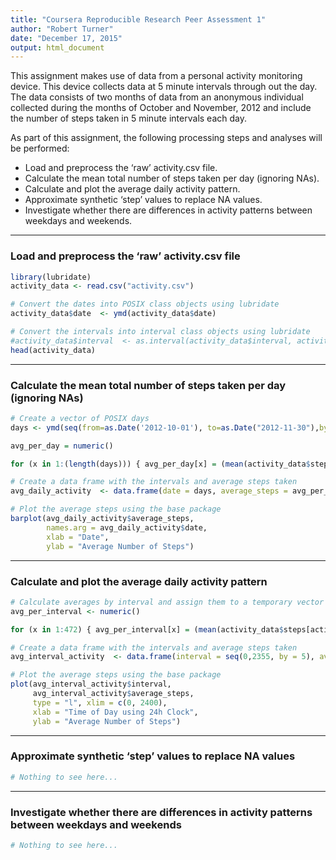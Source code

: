```yaml
---
title: "Coursera Reproducible Research Peer Assessment 1"
author: "Robert Turner"
date: "December 17, 2015"
output: html_document
---
```


This assignment makes use of data from a personal activity monitoring device. This device collects data at 5 minute intervals through out the day. The data consists of two months of data from an anonymous individual collected during the months of October and November, 2012 and include the number of steps taken in 5 minute intervals each day.

As part of this assignment, the following processing steps and analyses will be performed:

* Load and preprocess the 'raw' activity.csv file. 
* Calculate the mean total number of steps taken per day (ignoring NAs). 
* Calculate and plot the average daily activity pattern. 
* Approximate synthetic 'step' values to replace NA values. 
* Investigate whether there are differences in activity patterns between weekdays and weekends.  

***
### Load and preprocess the 'raw' activity.csv file
```r
library(lubridate)
activity_data <- read.csv("activity.csv")

# Convert the dates into POSIX class objects using lubridate
activity_data$date  <- ymd(activity_data$date)

# Convert the intervals into interval class objects using lubridate
#activity_data$interval  <- as.interval(activity_data$interval, activity_data$date)
head(activity_data)
```

***
### Calculate the mean total number of steps taken per day (ignoring NAs)
```r
# Create a vector of POSIX days
days <- ymd(seq(from=as.Date('2012-10-01'), to=as.Date("2012-11-30"),by='days' ))

avg_per_day = numeric()

for (x in 1:(length(days))) { avg_per_day[x] = (mean(activity_data$steps[activity_data$date == days[x]], rm.na = T)) }

# Create a data frame with the intervals and average steps taken
avg_daily_activity  <- data.frame(date = days, average_steps = avg_per_day)

# Plot the average steps using the base package
barplot(avg_daily_activity$average_steps,
        names.arg = avg_daily_activity$date,
        xlab = "Date",
        ylab = "Average Number of Steps")
```

***
### Calculate and plot the average daily activity pattern
```r
# Calculate averages by interval and assign them to a temporary vector
avg_per_interval <- numeric()

for (x in 1:472) { avg_per_interval[x] = (mean(activity_data$steps[activity_data$interval == ((x-1)*5)], na.rm = T)) }

# Create a data frame with the intervals and average steps taken
avg_interval_activity  <- data.frame(interval = seq(0,2355, by = 5), average_steps = avg_per_interval)

# Plot the average steps using the base package
plot(avg_interval_activity$interval, 
     avg_interval_activity$average_steps, 
     type = "l", xlim = c(0, 2400),
     xlab = "Time of Day using 24h Clock",
     ylab = "Average Number of Steps")
```

***
### Approximate synthetic 'step' values to replace NA values
```r
# Nothing to see here...
```

***
### Investigate whether there are differences in activity patterns between weekdays and weekends
```r
# Nothing to see here...
```